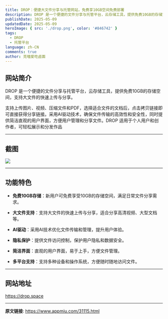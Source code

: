 ```yaml
---
title: DROP：便捷大文件分享与托管网站，免费享10GB空间免费部署
description: DROP 是一个便捷的文件分享与托管平台，云存储工具，提供免费10GB的存储空间，支持大文件的快速上传与分享。
publishDate: 2025-05-09
updatedDate: 2025-05-09
heroImage: { src: './drop.png', color: '#846742' }
tags: 
  - DROP
  - 托管平台
language: zh-CN
comments: true
author: 克喵爱吃卤面
---
```



## 网站简介

DROP 是一个便捷的文件分享与托管平台，云存储工具，提供免费10GB的存储空间，支持大文件的快速上传与分享。

支持上传图片、视频、压缩文件和PDF，选择适合文件的文档后，点击拷贝链接即可直接获得分享链接。采用AI驱动技术，确保文件传输的高效性和安全性，同时提供简洁直观的用户界面，方便用户管理和分享文件。DROP 适用于个人用户和创作者，可轻松展示和分发作品

---

## 截图

![](https://cdn.jsdelivr.net/gh/kmfx/tuchuang@main/img/202505092144042.png)

---

## 功能特色

- **免费10GB存储**：新用户可免费享受10GB的存储空间，满足日常文件分享需求。

- **大文件支持**：支持大文件的快速上传与分享，适合分享高清视频、大型文档等。

- **AI驱动**：采用AI技术优化文件传输和管理，提升用户体验。 

- **隐私保护**：提供文件访问控制，保护用户隐私和数据安全。  

- **简洁界面**：直观的用户界面，易于上手，方便文件管理。

- **多平台支持**：支持多种设备和操作系统，方便随时随地访问文件。

---

## 网站地址

https://drop.space

---

**原文链接**: https://www.appmiu.com/31115.html